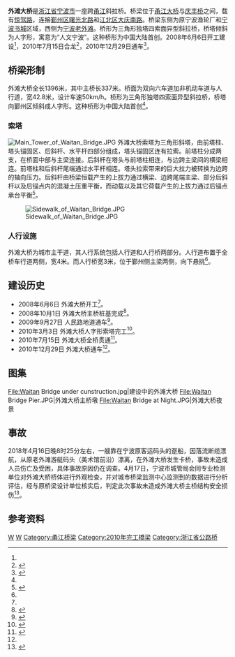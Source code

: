 {{Infobox bridge
|bridge_name = 外滩大桥
|image =Waitan Bridge in Ningbo.jpg
|carries = [[惊驾路|惊驾路]]
|crosses = [[甬江|甬江]]
|locale = [[浙江省|浙江省]][[宁波市|宁波市]][[鄞州区|鄞州区]]和[[江北区_(宁波市)|江北区]]
|design = [[斜拉桥|斜拉桥]]
|mainspan ={{Convert|337|m}}
|length = {{Convert|1396|m}}
|width = {{Convert|42.8|m}}
|begin = 2008年6月6日
|open = 2010年12月29日
|coordinates = {{coord|29|52|57.64|N|121|33|34.11|E|display=inline,title|region:CN-33_type:landmark_scale:500000}}
}}
'''外滩大桥'''是[[浙江省|浙江省]][[宁波市|宁波市]]一座跨[[甬江|甬江]]斜拉桥。桥梁位于[[甬江大桥|甬江大桥]]与[[庆丰桥|庆丰桥]]之间，载有[[惊驾路|惊驾路]]，连接[[鄞州区|鄞州区]][[曙光北路|曙光北路]]和[[江北区_(宁波市)|江北区]][[大庆南路|大庆南路]]。桥梁东侧为原宁波渔轮厂和[[宁波书城|宁波书城]]区域，西侧为[[宁波老外滩|宁波老外滩]]。桥形为三角形独塔四索面异型斜拉桥，桥塔倾斜为人字形，寓意为“人文宁波”。这种桥形为中国大陆首创。2008年6月6日开工建设<ref name="ref3"/>，2010年7月15日合龙<ref name="ref2">{{cite web|url=http://news.cnnb.com.cn/system/2010/07/16/006601967.shtml|title=外滩大桥昨日实现全桥贯通 预计年底通车|date=2010-07-16|accessdate=2010-09-18|archive-url=https://web.archive.org/web/20161010044019/http://news.cnnb.com.cn/system/2010/07/16/006601967.shtml|archive-date=2016-10-10|dead-url=no}}</ref>，2010年12月29日通车<ref name="ref3">{{cite web|url=http://news.cnnb.com.cn/system/2010/12/29/006795907.shtml|title=宁波外滩大桥今日上午通车|date=2010-12-29|accessdate=2010-12-29|archive-url=https://web.archive.org/web/20110101005022/http://news.cnnb.com.cn/system/2010/12/29/006795907.shtml|archive-date=2011-01-01|dead-url=no}}</ref>。

== 桥梁形制 ==
外滩大桥全长1396米，其中主桥长337米。桥面为双向六车道加非机动车道与人行道，宽42.8米，设计车速50km/h。桥形为三角形独塔四索面异型斜拉桥，桥塔向鄞州区倾斜成人字形。这种桥形为中国大陆首创<ref name="ref2" />。

=== 索塔 ===
[[File:Main_Tower_of_Waitan_Bridge.JPG|thumb]]
外滩大桥索塔为三角形斜塔，由前塔柱、塔头锚固区、后斜杆、水平杆四部分组成，塔头锚固区连有拉索。前塔柱分成两支，在桥面中部与主梁连接。后斜杆在塔头与前塔柱相连，与边跨主梁间的横梁相连。前塔柱和后斜杆尾端通过水平杆相连。塔头拉索带来的巨大拉力被转换为边跨的轴向压力。后斜杆由桥梁恒载产生的上拔力通过横梁、边跨尾端主梁、部分后斜杆以及后锚点内的混凝土压重平衡，而动载以及其它荷载产生的上拔力通过后锚点承台平衡<ref name="design-thesis">{{cite journal zh|author=龚建峰, 马磊, 吴伟胜 |date=2008-07 |title=宁波五路四桥大跨径桥梁设计综述 |journal=城市道桥与防洪 |volume= |issue=10 |pages=66 |id= |url= |accessdate= 2011-02-06 |quote= }}</ref>。

[[File:Sidewalk_of_Waitan_Bridge.JPG|thumb]]
=== 人行设施 ===
外滩大桥为城市主干道，其人行系统包括人行道和人行桥两部分。人行道布置于全桥车行道两侧，宽4米。而人行桥宽3米，位于鄞州侧主梁两侧，向下悬挑<ref name="design-thesis" />。
== 建设历史 ==
* 2008年6月6日 外滩大桥开工<ref name="ref3"/>。
* 2008年10月1日 外滩大桥主桥桩基完成<ref>{{cite web|url=http://news.qq.com/a/20081001/001113.htm|title=工人加班 外滩大桥主桥桩基已全部打好|publisher=宁波新闻网|author=吴颖|date=2008-10-01|accessdate=2010-11-03}}</ref>。
* 2009年9月27日 人民路地道通车<ref>{{cite Web|url=http://house.focus.cn/news/2009-09-28/766223.html|title=外滩大桥人民路地道昨晚通车 机动车已可穿行 |publisher=宁波晚报|author=屠传宏|date=2009-09-28|accessdate=2010-11-03}}</ref>。
* 2010年3月3日 外滩大桥人字形索塔完工<ref>{{cite web|url=http://news.cnnb.com.cn/system/2010/03/03/006438132.shtml|title=外滩大桥人字形索塔上午完工|publisher=中国宁波网|author=程旭辉|date=2010-03-03|accessdate=2010-11-03|archive-date=2019-06-05|archive-url=https://web.archive.org/web/20190605124420/http://news.cnnb.com.cn/system/2010/03/03/006438132.shtml|dead-url=no}}</ref>。
* 2010年7月15日 外滩大桥全桥贯通<ref>{{cite web|url=http://news.cnnb.com.cn/system/2010/07/16/006601967.shtml|title=外滩大桥昨日实现全桥贯通 预计年底通车|publisher=中国宁波网|author=林伟|date=2010-07-16|accessdate=2010-11-03|archive-url=https://web.archive.org/web/20161010044019/http://news.cnnb.com.cn/system/2010/07/16/006601967.shtml|archive-date=2016-10-10|dead-url=no}}</ref>。
* 2010年12月29日 外滩大桥通车<ref name="ref3"/>。

==图集==
<gallery>
File:Waitan Bridge under cunstruction.jpg|建设中的外滩大桥
File:Waitan Bridge Pier.JPG|外滩大桥主桥墩
File:Waitan Bridge at Night.JPG|外滩大桥夜景
</gallery>

==事故==
2018年4月16日晚8时25分左右，一艘靠在宁波原客运码头的趸船，因落流断缆漂航，从原老外滩游艇码头（美术馆前沿）漂离，在外滩大桥发生卡桥，事故未造成人员伤亡及受困，具体事故原因仍在调查。4月17日，宁波市城管局会同专业检测单位对外滩大桥桥体进行外观检查，并对城市桥梁监测中心监测到的数据进行分析评估，经与原桥梁设计单位核实后，判定此次事故未造成外滩大桥主桥结构安全损伤<ref>{{cite web|url=https://zj.zjol.com.cn/news/918328.html|title=更新丨撞击卡桥事故未造成外滩大桥主桥结构安全损伤|publisher=浙江新闻客户端|author=王凯艺 王健 王丹静 段琼蕾|date=2018-04-16|accessdate=2018-04-21|archive-url=https://web.archive.org/web/20180421163317/https://zj.zjol.com.cn/news/918328.html|archive-date=2018-04-21|dead-url=no}}</ref>。

== 参考资料 ==
{{reflist|2}}

{{commonscat|Waitan Bridge}}
{{宁波桥梁}}
{{Crossings navbox
|structure= 跨河设施
|place= [[甬江|甬江]]
|bridge= 外滩大桥
|bridge signs= 惊驾路
|upstream= [[甬江大桥|甬江大桥]]
|upstream signs= 
|downstream= [[庆丰桥|庆丰桥]]
|downstream signs= [[通途路|通途路]]
}}

[[Category:宁波桥梁|W]]
[[Category:中国斜拉桥|W]]
[[Category:甬江桥梁|Category:甬江桥梁]]
[[Category:2010年完工橋梁|Category:2010年完工橋梁]]
[[Category:浙江省公路桥|Category:浙江省公路桥]]